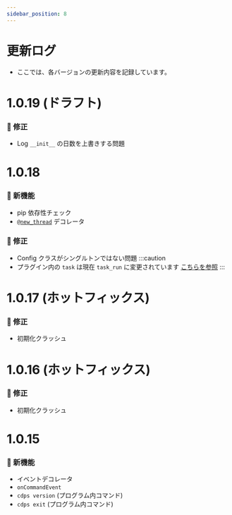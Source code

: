 ```yaml
---
sidebar_position: 8
---
```


# 更新ログ
- ここでは、各バージョンの更新内容を記録しています。

# 1.0.19 (ドラフト)
### 🐞 修正
- Log `__init__` の日数を上書きする問題

# 1.0.18
### 🌟 新機能
- pip 依存性チェック
- [`@new_thread`](../more/thread.mdx#new_thread) デコレータ
### 🐞 修正
- Config クラスがシングルトンではない問題
:::caution
- プラグイン内の `task` は現在 `task_run` に変更されています [こちらを参照](../more/thread.mdx#task_run)
:::

# 1.0.17 (ホットフィックス)
### 🐞 修正
- 初期化クラッシュ

# 1.0.16 (ホットフィックス)
### 🐞 修正
- 初期化クラッシュ

# 1.0.15
### 🌟 新機能
- イベントデコレータ
- `onCommandEvent`
- `cdps version` (プログラム内コマンド)
- `cdps exit` (プログラム内コマンド)